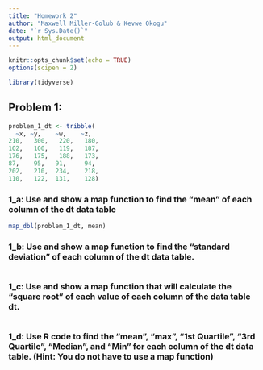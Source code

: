 ```yaml
---
title: "Homework 2"
author: "Maxwell Miller-Golub & Kevwe Okogu"
date: "`r Sys.Date()`"
output: html_document
---
```


```r
knitr::opts_chunk$set(echo = TRUE)
options(scipen = 2)

library(tidyverse)
```

## Problem 1:

``` r

problem_1_dt <- tribble( 
  ~x, ~y,    ~w,    ~z,
210,   300,   220,   180,
102,   100,   119,   187,
176,   175,   188,   173,
87,    95,   91,     94,
202,   210,  234,    218,
110,   122,  131,    128)

```

### 1_a: Use and show a map function to find the “mean” of each column of the dt data table 

``` r
map_dbl(problem_1_dt, mean)
```

### 1_b: Use and show a map function to find the “standard deviation” of each column of the dt data table.

``` r

```

### 1_c: Use and show a map function that will calculate the “square root” of each value of each column of the data table dt.

``` r

```

### 1_d: Use R code to find the “mean”, “max”, “1st Quartile”, “3rd Quartile”, “Median”, and “Min” for each column of the dt data table. (Hint: You do not have to use a map function)

``` r

```
